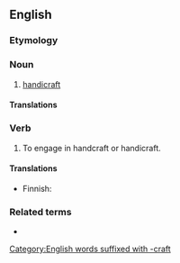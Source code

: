 ==English==

===Etymology===
{{compound|en|hand|craft}}

===Noun===
{{en-noun}}

# [[handicraft]]

====Translations====
{{trans-see|handicraft}}

===Verb===
{{en-verb}}

# To engage in handcraft or handicraft.

====Translations====
{{trans-top|to engage in handcraft or handicraft}}
* Finnish: {{t+|fi|tehdä}} {{t+|fi|käsityö|alt=käsityötä}}
{{trans-mid}}
{{trans-bottom}}

===Related terms===
* {{l|en|handcrafter}}

[[Category:English words suffixed with -craft]]